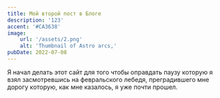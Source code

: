 ```yaml
---
title: Мой второй пост в Блоге
description: '123'
accent: '#CA3638'
image:
    url: '/assets/2.png'
    alt: 'Thumbnail of Astro arcs,'
pubDate: 2022-07-08
---
```


Я начал делать этот сайт для того чтобы оправдать паузу которую я взял засмотревшись на февральского лебедя, преградившего мне дорогу которую, как мне казалось, я уже почти прошел.
